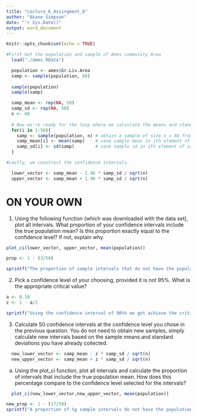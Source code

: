 ---
title: "Lecture_6_Assingment_6"
author: "Akane Simpson"
date: "'r Sys.Date()"
output: word_document
---

```{r setup, include=FALSE}
knitr::opts_chunk$set(echo = TRUE)

```

```{r Setting up the Data,echo=FALSE,include=FALSE}
#First Get the population and sample of Ames community Area
  load("./ames.RData")

  population <- ames$Gr.Liv.Area
  samp <- sample(population, 60)
  
  sample(population)
  sample(samp)

  samp_mean <- rep(NA, 50)
  samp_sd <- rep(NA, 50)
  n <- 60
  
  # Now we're ready for the loop where we calculate the means and standard deviations of 50 random samples.
  for(i in 1:50){
    samp <- sample(population, n) # obtain a sample of size n = 60 from the population
    samp_mean[i] <- mean(samp)    # save sample mean in ith element of samp_mean
    samp_sd[i] <- sd(samp)        # save sample sd in ith element of samp_sd
  }

#Lastly, we construct the confidence intervals.

  lower_vector <- samp_mean - 1.96 * samp_sd / sqrt(n) 
  upper_vector <- samp_mean + 1.96 * samp_sd / sqrt(n)
```


# ON YOUR OWN

1. Using the following function (which was downloaded with the data set), plot all intervals. What proportion of your confidence intervals include the true population mean? Is this proportion exactly equal to the confidence level? If not, explain why.

```{r Q1 Interval for Population}
plot_ci(lower_vector, upper_vector, mean(population))
```

```{r Q1a Proportion}
prop <- 1 - (3/50)
```
```{r Q1b Explanation,echo=FALSE}
sprintf("The proportion of sample intervals that do not have the population mean within their interval is %g. This means that the proportion does not equal to actual interval. Confidence Intervals show a range of values that the a population parameter could fall within. The value parameter itself does not have to fall within the interval.", prop)
```



2. Pick a confidence level of your choosing, provided it is not 95%. What is the appropriate critical value?
```{r Q2 Finding Z}
a <- 0.10
z <- 1 - a/2
```

```{r,echo=FALSE}
sprintf("Using the confidence interval of 90%% we get achieve the critical value of %.2f.", qnorm(z))
```


3. Calculate 50 confidence intervals at the confidence level you chose in the previous question. You do not need to obtain new samples, simply calculate new intervals based on the sample means and standard deviations you have already collected. 
```{r New Confidence Intervals}
  new_lower_vector <- samp_mean - z * samp_sd / sqrt(n)
  new_upper_vector <- samp_mean + z * samp_sd / sqrt(n)

```

  a. Using the  plot_ci  function, plot all intervals and calculate the proportion of intervals that include the true population mean. How does this percentage compare to the confidence level selected for the intervals?
```{r}
  plot_ci(new_lower_vector,new_upper_vector, mean(population))
```

```{r,echo=FALSE}
new_prop <- 1 - (17/50)
sprintf("A proportion of %g sample intervals do not have the population mean fall within their intervals. Compared to the 95%% CI, sample intervals are less likely to contain the population mean using the 90%% confidence interval.", new_prop)
```


